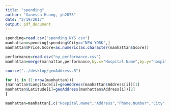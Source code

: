 ```yaml
---
title: "spending"
author: "Vanessa Huang, yh2873"
date: "2/19/2017"
output: pdf_document
---
```

```r
spending=read.csv("spending_NYS.csv")
manhattan=spending[spending$City=="NEW YORK",]
manhattan$Price.Score=as.numeric(as.character(manhattan$Score))

```


```r
performance=read.csv("ny_performance.csv")
manhattan=merge(manhattan,performance,by.x="Hospital.Name",by.y="hospital")


```


```r
source("../desktop/geoAddress.R")

for (i in (1:nrow(manhattan)))
{manhattan$Longitude[i]=geoAddress(manhattan$Address[i])[1]
manhattan$Latitude[i]=geoAddress(manhattan$Address[i])[2]
}

manhattan=manhattan[,c("Hospital.Name","Address","Phone.Number","City","ZIP.Code","Price.Score","Performance.Score","Longitude","Latitude")]
```





